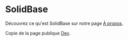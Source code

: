 ---
---

# SolidBase

Découvrez ce qu'est SolidBase sur notre page [À propos](./about).

Copie de la page publique [Dev](./dev).
